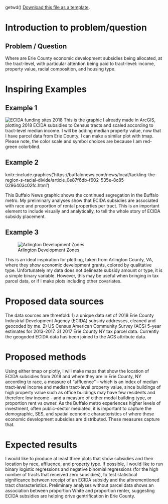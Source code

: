 getwd()
[<i class="fa fa-file-code-o fa-1x" aria-hidden="true"></i> Download this file as a template ](`r knitr::current_input()`).

# Introduction to problem/question
## Problem / Question
Where are Erie County economic development subsidies being allocated, at the tract-level, with particular attention being paid to tract-level: income, property value, racial composition, and housing type. 

# Inspiring Examples
## Example 1
![ECIDA funding sites 2018](ECIDA_2018_map.png)
This is the graphic I already made in ArcGIS, plotting 2018 ECIDA subsidies to Census tracts 
and scaled according to tract-level median income. I will be adding median property value, now that I have parcel data from Erie County. I can make a similar plot with tmap. Please note, the color scale and symbol choices are because I am red-green colorblind.

## Example 2
knitr::include.graphics('https://buffalonews.com/news/local/tackling-the-region-s-racial-divide/article_0e87f6db-f602-535e-8c85-0296403c02fc.html')

This Buffalo News graphic shows the continued segregation in the Buffalo metro. My preliminary analyses show that ECIDA subsidies are associated with race and proportion of rental properties per tract. This is an important element to include visually and analytically, to tell the whole story of ECIDA subsidy placement. 

## Example 3
![Arlington Development Zones](https://www.arlingtoneconomicdevelopment.com/AEDMura7/assets/Image/images/Grant%20Awards%20Map.png)

This is an ideal inspiration for plotting, taken from Arlington County, VA, where they show economic development grants, colored by qualitative type. Unfortunately my data does not delineate subsidy amount or type, it is a simple binary variable. However, this may be useful when bringing in tax parcel data, or if I make plots including other covariates. 

# Proposed data sources
The data sources are threefold: 1) a unique data set of 2018 Erie County Industrial Development Agency (ECIDA) subsidy addresses, cleaned and geocoded by me. 2) US Census American Community Survey (ACS) 5-year estimates for 2013-2017. 3) 2017 Erie County NY tax parcel data. Currently the geogoded ECIDA data has been joined to the ACS attribute data. 

# Proposed methods

Using either tmap or plotly, I will make maps that show the location of ECIDA subsidies from 2018 and where they are in Erie County, NY according to race, a measure of "affluence" - which is an index of median tract-level income and median tract-level property value, since buildings of high property value such as office buildings may have few residents and therefore low income - and a measure of either modal building type, or proportion rent vs owner. As the Buffalo metro experiences higher levels of investment, often public-sector mediated, it is important to capture the demographic, SES, and spatial economic characteristics of where these economic development subsidies are distributed. These measures capture that. 

# Expected results

I would like to produce at least three plots that show subsidies and their location by race, affluence, and property type. If possible, I would like to run binary logistic regressions and negative binomial regressions (for the high number of tracts that received zero subsidies), to test statistical significance between receipt of an ECIDA subsidy and the aforementioned tract characteristics. Preliminary analyses without parcel data shows an association between proportion White and proportion renter, suggesting ECIDA subsidies are helping drive gentrification in Erie County. 
